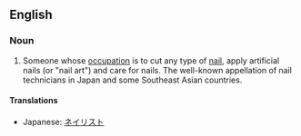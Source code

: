 ==English==

===Noun===
{{en-noun}}

# Someone whose [[occupation]] is to cut any type of [[nail]], apply artificial nails (or "nail art") and care for nails. The well-known appellation of nail technicians in Japan and some Southeast Asian countries.

====Translations====
* Japanese: [[ネイリスト]]